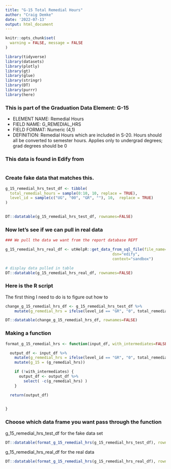 ```yaml
---
title: "G-15 Total Remedial Hours"
author: "Craig Demke"
date: '2022-07-13'
output: html_document
---
```


```r
knitr::opts_chunk$set(
  warning = FALSE, message = FALSE
)
```

```r
library(tidyverse)
library(datasets)
library(plotly)
library(gt)
library(glue)
library(stringr)
library(DT)
library(purrr)
library(here)
```
### This is part of the Graduation Data Element: G-15 
* ELEMENT NAME: Remedial Hours 
* FIELD NAME: G_REMEDIAL_HRS 
* FIELD FORMAT: Numeric (4,1) 
* DEFINITION: Remedial Hours which are included in S-20. Hours should all be converted to  semester hours. Applies only to undergrad degrees; grad degrees should be 0 


### This data is found in Edify from 
```{}

```


### Create fake data that matches this.

```r
g_15_remedial_hrs_test_df <- tibble(
  total_remedial_hours = sample(0:10, 10, replace = TRUE),
  level_id = sample(c("UG", "00", "GR", ""), 10,  replace = TRUE)
)
   

DT::datatable(g_15_remedial_hrs_test_df, rownames=FALSE)
```

### Now let's see if we can pull in real data

```r
### We pull the data we want from the report database REPT 

g_15_remedial_hrs_real_df <- utHelpR::get_data_from_sql_file(file_name="g_15_remedial_hrs.sql",
                                               dsn="edify",
                                               context="sandbox")

# display data pulled in table
DT::datatable(g_15_remedial_hrs_real_df, rownames=FALSE)
```


### Here is the R script

The first thing I need to do is to figure out how to

```r

change_g_15_remedial_hrs_df <- g_15_remedial_hrs_test_df %>%
    mutate(g_remedial_hrs = ifelse(level_id == "GR", "0", total_remedial_hours))

DT::datatable(change_g_15_remedial_hrs_df, rownames=FALSE)
```

### Making a function

```r
  
format_g_15_remedial_hrs <- function(input_df, with_intermediates=FALSE) {

  output_df <- input_df %>%
    mutate(g_remedial_hrs = ifelse(level_id == "GR", "0", total_remedial_hours)) %>% 
    mutate(g_15 = (g_remedial_hrs))

    if (!with_intermediates) {
      output_df <- output_df %>%
        select( -c(g_remedial_hrs) )
    }

  return(output_df)

  
}
```
### Choose which data frame you want pass through the function 

g_15_remedial_hrs_test_df for the fake data set
```r
DT::datatable(format_g_15_remedial_hrs(g_15_remedial_hrs_test_df), rownames=FALSE)
```

g_15_remedial_hrs_real_df for the real data
```r
DT::datatable(format_g_15_remedial_hrs(g_15_remedial_hrs_real_df), rownames=FALSE)
```
